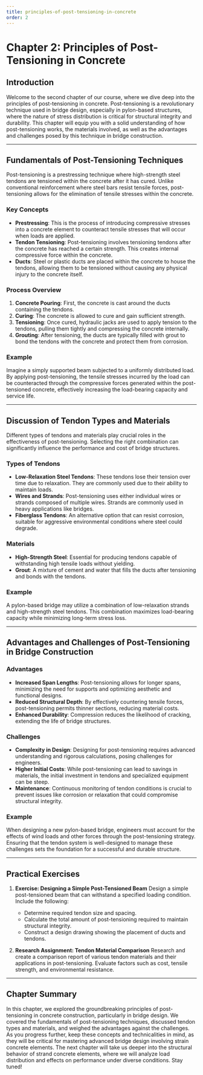 ```yaml
---
title: principles-of-post-tensioning-in-concrete
order: 2
---
```


# Chapter 2: Principles of Post-Tensioning in Concrete

## Introduction
Welcome to the second chapter of our course, where we dive deep into the principles of post-tensioning in concrete. Post-tensioning is a revolutionary technique used in bridge design, especially in pylon-based structures, where the nature of stress distribution is critical for structural integrity and durability. This chapter will equip you with a solid understanding of how post-tensioning works, the materials involved, as well as the advantages and challenges posed by this technique in bridge construction.

---

## Fundamentals of Post-Tensioning Techniques

Post-tensioning is a prestressing technique where high-strength steel tendons are tensioned within the concrete after it has cured. Unlike conventional reinforcement where steel bars resist tensile forces, post-tensioning allows for the elimination of tensile stresses within the concrete.

### Key Concepts
- **Prestressing**: This is the process of introducing compressive stresses into a concrete element to counteract tensile stresses that will occur when loads are applied.
- **Tendon Tensioning**: Post-tensioning involves tensioning tendons after the concrete has reached a certain strength. This creates internal compressive force within the concrete.
- **Ducts**: Steel or plastic ducts are placed within the concrete to house the tendons, allowing them to be tensioned without causing any physical injury to the concrete itself.

### Process Overview
1. **Concrete Pouring**: First, the concrete is cast around the ducts containing the tendons.
2. **Curing**: The concrete is allowed to cure and gain sufficient strength.
3. **Tensioning**: Once cured, hydraulic jacks are used to apply tension to the tendons, pulling them tightly and compressing the concrete internally.
4. **Grouting**: After tensioning, the ducts are typically filled with grout to bond the tendons with the concrete and protect them from corrosion.

### Example
Imagine a simply supported beam subjected to a uniformly distributed load. By applying post-tensioning, the tensile stresses incurred by the load can be counteracted through the compressive forces generated within the post-tensioned concrete, effectively increasing the load-bearing capacity and service life.

---

## Discussion of Tendon Types and Materials

Different types of tendons and materials play crucial roles in the effectiveness of post-tensioning. Selecting the right combination can significantly influence the performance and cost of bridge structures.

### Types of Tendons
- **Low-Relaxation Steel Tendons**: These tendons lose their tension over time due to relaxation. They are commonly used due to their ability to maintain loads.
- **Wires and Strands**: Post-tensioning uses either individual wires or strands composed of multiple wires. Strands are commonly used in heavy applications like bridges.
- **Fiberglass Tendons**: An alternative option that can resist corrosion, suitable for aggressive environmental conditions where steel could degrade.

### Materials
- **High-Strength Steel**: Essential for producing tendons capable of withstanding high tensile loads without yielding.
- **Grout**: A mixture of cement and water that fills the ducts after tensioning and bonds with the tendons.

### Example
A pylon-based bridge may utilize a combination of low-relaxation strands and high-strength steel tendons. This combination maximizes load-bearing capacity while minimizing long-term stress loss.

---

## Advantages and Challenges of Post-Tensioning in Bridge Construction

### Advantages
- **Increased Span Lengths**: Post-tensioning allows for longer spans, minimizing the need for supports and optimizing aesthetic and functional designs.
- **Reduced Structural Depth**: By effectively countering tensile forces, post-tensioning permits thinner sections, reducing material costs.
- **Enhanced Durability**: Compression reduces the likelihood of cracking, extending the life of bridge structures.

### Challenges
- **Complexity in Design**: Designing for post-tensioning requires advanced understanding and rigorous calculations, posing challenges for engineers.
- **Higher Initial Costs**: While post-tensioning can lead to savings in materials, the initial investment in tendons and specialized equipment can be steep.
- **Maintenance**: Continuous monitoring of tendon conditions is crucial to prevent issues like corrosion or relaxation that could compromise structural integrity.

### Example
When designing a new pylon-based bridge, engineers must account for the effects of wind loads and other forces through the post-tensioning strategy. Ensuring that the tendon system is well-designed to manage these challenges sets the foundation for a successful and durable structure.

---

## Practical Exercises
1. **Exercise: Designing a Simple Post-Tensioned Beam**
   Design a simple post-tensioned beam that can withstand a specified loading condition. Include the following:
   - Determine required tendon size and spacing.
   - Calculate the total amount of post-tensioning required to maintain structural integrity.
   - Construct a design drawing showing the placement of ducts and tendons.

2. **Research Assignment: Tendon Material Comparison**
   Research and create a comparison report of various tendon materials and their applications in post-tensioning. Evaluate factors such as cost, tensile strength, and environmental resistance.

---

## Chapter Summary
In this chapter, we explored the groundbreaking principles of post-tensioning in concrete construction, particularly in bridge design. We covered the fundamentals of post-tensioning techniques, discussed tendon types and materials, and weighed the advantages against the challenges. As you progress further, keep these concepts and technicalities in mind, as they will be critical for mastering advanced bridge design involving strain concrete elements. The next chapter will take us deeper into the structural behavior of strand concrete elements, where we will analyze load distribution and effects on performance under diverse conditions. Stay tuned!
